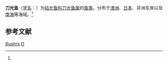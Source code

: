 {{Speciesbox
| genus = Polymetme
| species = illustris
| image = Polymetme illustris.jpg
| authority = McCulloch, 1926<ref name='id5453'>{{cite web| url =http://www.bioinfo.cn/db05/BjdwSpecies.php?action=view&id=5453| title =刀光鱼| work =中国动物物种编目数据库| publisher =中国科学院微生物研究所| author =中国科学院动物研究所| accessdate =2009-04-11| deadurl =yes| archiveurl =https://web.archive.org/web/20160305050222/http://www.bioinfo.cn/db05/BjdwSpecies.php?action=view&id=5453| archivedate =2016-03-05}}</ref>
}}

'''刀光鱼'''（[[学名|学名]]：{{lang|la|''Polymetme illustris''}}）为[[钻光鱼科|钻光鱼科]][[刀光鱼属|刀光鱼属]]的[[鱼类|鱼类]]。分布于[[澳洲|澳洲]]、[[日本|日本]]、非洲东岸以及[[南海|南海]]等海域。<ref name='id5453'/>

== 参考文献 ==
{{reflist}}

{{Taxonbar|from=Q2207151}}

[[Category:刀光鱼属|illustris]]
[[Category:1926年描述的鱼类|D]]


{{Salmoniformes-stub}}